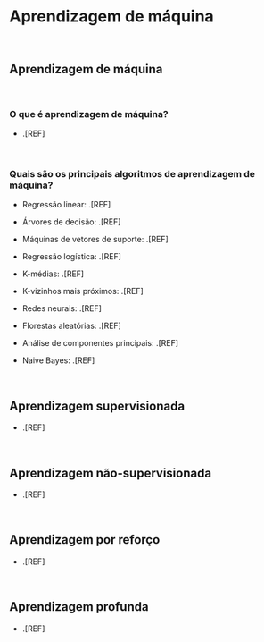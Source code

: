 # **Aprendizagem de máquina**

<br>

## Aprendizagem de máquina

<br>

### O que é aprendizagem de máquina?

-   .[REF]

<br>

### Quais são os principais algoritmos de aprendizagem de máquina?

-  Regressão linear: .[REF]

-  Árvores de decisão: .[REF]

-  Máquinas de vetores de suporte: .[REF]

-  Regressão logística: .[REF]

-  K-médias: .[REF]

-  K-vizinhos mais próximos: .[REF]

-  Redes neurais: .[REF]

-  Florestas aleatórias: .[REF]

-  Análise de componentes principais: .[REF]

-  Naive Bayes: .[REF]

<br>

## Aprendizagem supervisionada

-   .[REF]

<br>

## Aprendizagem não-supervisionada

-   .[REF]

<br>

## Aprendizagem por reforço

-   .[REF]

<br>

## Aprendizagem profunda

-   .[REF]

<br>
